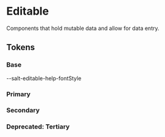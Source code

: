 
<Meta title="Theme/Characteristics/Editable" />

# Editable

Components that hold mutable data and allow for data entry.

## Tokens

### Base

<Canvas>
  <Story name="Base">
    <DocGrid>
      <CursorBlock cursor="--salt-editable-cursor-active" />
      <CursorBlock cursor="--salt-editable-cursor-hover" />
      <CursorBlock cursor="--salt-editable-cursor-disabled" />
      <CursorBlock cursor="--salt-editable-cursor-readonly" />
      <LineBlock
        token="--salt-editable-borderStyle"
        lineStyle="--salt-editable-borderStyle"
      />
      <LineBlock
        token="--salt-editable-borderStyle-hover"
        lineStyle="--salt-editable-borderStyle-hover"
      />
      <LineBlock
        token="--salt-editable-borderStyle-active"
        lineStyle="--salt-editable-borderStyle-active"
      />
      <LineBlock
        token="--salt-editable-borderStyle-disabled"
        lineStyle="--salt-editable-borderStyle-disabled"
      />
      <LineBlock
        token="--salt-editable-borderStyle-readonly"
        lineStyle="--salt-editable-borderStyle-readonly"
      />
      <LineBlock
        token="--salt-editable-borderWidth-active"
        lineWidth="--salt-editable-borderWidth-active"
      />
    </DocGrid>
    <DocGrid>
      <ColorBlock colorVar="--salt-editable-borderColor" />
      <ColorBlock colorVar="--salt-editable-borderColor-active" />
      <ColorBlock colorVar="--salt-editable-borderColor-hover" />
      <ColorBlock colorVar="--salt-editable-borderColor-disabled" />
      <ColorBlock colorVar="--salt-editable-borderColor-readonly" />
    </DocGrid>
    <DocGrid textExample={true}>
      <TextBlock fontStyle="--salt-editable-help-fontStyle" />
      <BlankBlockCode>--salt-editable-help-fontStyle</BlankBlockCode>
    </DocGrid>
  </Story>
</Canvas>

### Primary

<Canvas>
  <Story name="Primary">
    <DocGrid>
      <ColorBlock colorVar="--salt-editable-primary-background" />
      <ColorBlock colorVar="--salt-editable-primary-background-hover" />
      <ColorBlock colorVar="--salt-editable-primary-background-active" />
      <ColorBlock colorVar="--salt-editable-primary-background-disabled" />
      <ColorBlock colorVar="--salt-editable-primary-background-readonly" />
    </DocGrid>
  </Story>
</Canvas>

### Secondary

<Canvas>
  <Story name="Secondary">
    <DocGrid>
      <ColorBlock colorVar="--salt-editable-secondary-background" />
      <ColorBlock colorVar="--salt-editable-secondary-background-hover-gh" />
      <ColorBlock colorVar="--salt-editable-secondary-background-active" />
      <ColorBlock colorVar="--salt-editable-secondary-background-disabled" />
      <ColorBlock colorVar="--salt-editable-secondary-background-readonly" />
    </DocGrid>
  </Story>
</Canvas>

### **Deprecated:** Tertiary

<Canvas>
  <Story name="Tertiary">
    <DocGrid withNotes>
      <ColorBlock
        colorVar="--salt-editable-tertiary-background"
        replacementToken="N/A"
      />
      <ColorBlock
        colorVar="--salt-editable-tertiary-background-hover"
        replacementToken="N/A"
      />
      <ColorBlock
        colorVar="--salt-editable-tertiary-background-active"
        replacementToken="N/A"
      />
      <ColorBlock
        colorVar="--salt-editable-tertiary-background-disabled"
        replacementToken="N/A"
      />
      <ColorBlock
        colorVar="--salt-editable-tertiary-background-readonly"
        replacementToken="N/A"
      />
    </DocGrid>
  </Story>
</Canvas>
